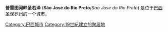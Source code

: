 {{Infobox City
|chinese_name=普雷图河畔圣若泽
|official_name=São José do Rio Preto
|image_skyline      = Represa de São José do Rio Preto.JPG
|image_caption      = 
|image_flag = Flag of São José do Rio Preto SP.png
|image_seal = Coat of arms of São José do Rio Preto SP.png
|image_map = SaoPaulo Municip SaoJosedoRioPreto.svg
|nickname           = Rio Preto，圣若泽
|motto              = 
|mapsize            = 250px     
|map_caption = 普雷图河畔圣若泽的位置
|subdivision_type  = [[国家|国家]]
|subdivision_type1 = [[州|州]]
|subdivision_name  = [[巴西|巴西]]
|subdivision_name1 = [[圣保罗州|圣保罗州]]
|leader_title       =[[市长|市长]]
|leader_name        = Edinho Araújo
|area_note          = 
|area_magnitude     = 
|area_total         = 434.1
|population_as_of   = 2008年
|population_total   = 414 272
|population_density_km2 = 954.3
|area_metro_km2         = 3645.66
|population_metro   = 
|population_density(metro) = 
|timezone           = [[UTC-3|UTC-3]]
|utc_offset         = -3
|timezone_DST       = [[UTC-2|UTC-2]]
|utc_offset_DST     = -2
|latitude           = 20°49'12'' S
|longitude          = 49°22'44'' W 
|Postal Code        = 15000-000
|elevation_m        = 489 
|elevation_ft       = 
|website            = [http://www.riopreto.sp.gov.br Prefeitura Municipal de São José do Rio Preto]
|footnotes          = '''[[人类发展指数|人类发展指数]]''' (2000年) 0.834 – <span style="color:#090">高</span>
<tr><td>'''[[太阳日|太阳日]]'''</td><td>UTC-3:08:12</td></tr>
}}
'''普雷图河畔圣若泽''' ('''São José do Rio Preto'''/''Sao Jose do Rio Preto'') 是位于[[巴西|巴西]][[圣保罗州|圣保罗州]]的一个城市。

{{commons|São José do Rio Preto}}
{{SouthAm-geo-stub}}

{{DEFAULTSORT:Sao Jose do Rio Preto}}
[[Category:巴西城市|Category:巴西城市]]
[[Category:19世紀建立的聚居地|Category:19世紀建立的聚居地]]
